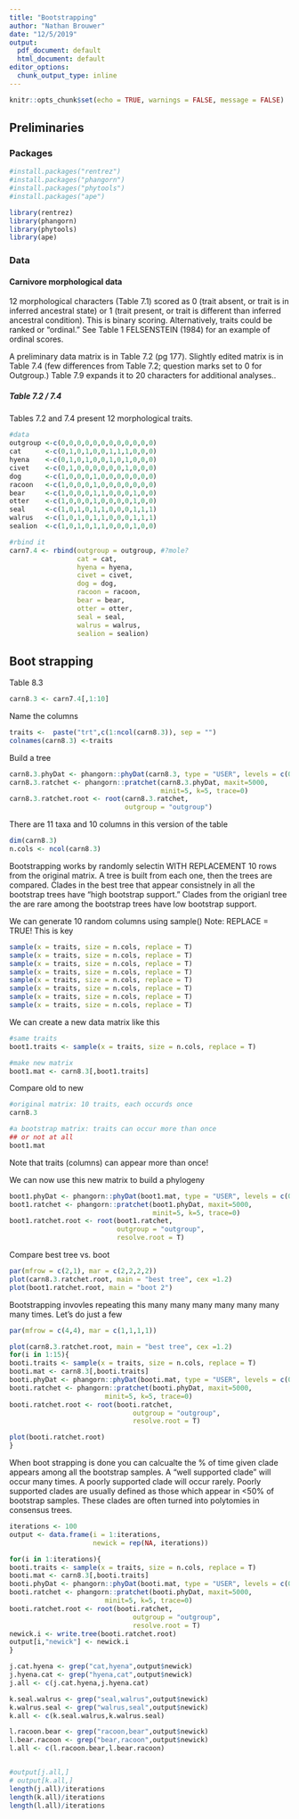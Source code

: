 ---
title: "Bootstrapping"
author: "Nathan Brouwer"
date: "12/5/2019"
output:
  pdf_document: default
  html_document: default
editor_options:
  chunk_output_type: inline
---

```{r setup, include=FALSE}
knitr::opts_chunk$set(echo = TRUE, warnings = FALSE, message = FALSE)
```

## Preliminaries

### Packages

```{r, warnings = F,message=F}
#install.packages("rentrez")
#install.packages("phangorn")
#install.packages("phytools")
#install.packages("ape")

library(rentrez)
library(phangorn)
library(phytools)
library(ape)
```



### Data

#### Carnivore morphological data

12 morphological characters (Table 7.1) scored as 0 (trait absent, or trait is in inferred ancestral state) or 1 (trait present, or trait is different than inferred ancestral condition).  This is binary scoring.  Alternatively, traits could be ranked or "ordinal."  See Table 1 FELSENSTEIN (1984) for an example of ordinal scores.

A preliminary data matrix is in Table 7.2 (pg 177).  Slightly edited matrix is in Table 7.4 (few differences from Table 7.2; question marks set to 0 for Outgroup.)  Table 7.9 expands it to 20 characters for additional analyses..

##### Table 7.2 / 7.4

Tables 7.2 and 7.4 present 12 morphological traits.


```{r}
#data
outgroup <-c(0,0,0,0,0,0,0,0,0,0,0,0)
cat      <-c(0,1,0,1,0,0,1,1,1,0,0,0)
hyena    <-c(0,1,0,1,0,0,1,0,1,0,0,0)
civet    <-c(0,1,0,0,0,0,0,0,1,0,0,0)
dog      <-c(1,0,0,0,1,0,0,0,0,0,0,0)
racoon   <-c(1,0,0,0,1,0,0,0,0,0,0,0)
bear     <-c(1,0,0,0,1,1,0,0,0,1,0,0)
otter    <-c(1,0,0,0,1,0,0,0,0,1,0,0)
seal     <-c(1,0,1,0,1,1,0,0,0,1,1,1) 
walrus   <-c(1,0,1,0,1,1,0,0,0,1,1,1)
sealion  <-c(1,0,1,0,1,1,0,0,0,1,0,0)

#rbind it
carn7.4 <- rbind(outgroup = outgroup, #?mole?
                 cat = cat,
                 hyena = hyena,
                 civet = civet,
                 dog = dog,
                 racoon = racoon,
                 bear = bear,
                 otter = otter,
                 seal = seal,
                 walrus = walrus,
                 sealion = sealion)

```




## Boot strapping

Table 8.3
```{r}
carn8.3 <- carn7.4[,1:10]


```

Name the columns
```{r}
traits <-  paste("trt",c(1:ncol(carn8.3)), sep = "")
colnames(carn8.3) <-traits
```

Build a tree
```{r, warnings = F}
carn8.3.phyDat <- phangorn::phyDat(carn8.3, type = "USER", levels = c(0,1))
carn8.3.ratchet <- phangorn::pratchet(carn8.3.phyDat, maxit=5000,
                                      minit=5, k=5, trace=0)
carn8.3.ratchet.root <- root(carn8.3.ratchet,
                             outgroup = "outgroup")
```


There are 11 taxa and 10 columns in this version of the table
```{r}
dim(carn8.3)
n.cols <- ncol(carn8.3)
```


Bootstrapping works by randomly selectin WITH REPLACEMENT 10 rows from the original matrix.  A tree is built from each one, then the trees are compared.  Clades in the best tree that appear consistnely in all the bootstrap trees have "high bootstrap support."  Clades from the origianl tree the are rare among the bootstrap trees have low bootstrap support.

We can generate 10 random columns using sample() 
Note: REPLACE = TRUE!  This is key
```{r}
sample(x = traits, size = n.cols, replace = T)
sample(x = traits, size = n.cols, replace = T)
sample(x = traits, size = n.cols, replace = T)
sample(x = traits, size = n.cols, replace = T)
sample(x = traits, size = n.cols, replace = T)
sample(x = traits, size = n.cols, replace = T)
sample(x = traits, size = n.cols, replace = T)
sample(x = traits, size = n.cols, replace = T)
```

We can create a new data matrix like this
```{r}
#same traits
boot1.traits <- sample(x = traits, size = n.cols, replace = T)

#make new matrix
boot1.mat <- carn8.3[,boot1.traits]
```


Compare old to new
```{r}
#original matrix: 10 traits, each occurds once
carn8.3

#a bootstrap matrix: traits can occur more than once
## or not at all
boot1.mat
```

Note that traits (columns) can appear more than once!
  
We can now use this new matrix to build a phylogeny
```{r, warning = F}
boot1.phyDat <- phangorn::phyDat(boot1.mat, type = "USER", levels = c(0,1))
boot1.ratchet <- phangorn::pratchet(boot1.phyDat, maxit=5000,
                                    minit=5, k=5, trace=0)
boot1.ratchet.root <- root(boot1.ratchet,
                           outgroup = "outgroup", 
                           resolve.root = T)
```

Compare best tree vs. boot
```{r}
par(mfrow = c(2,1), mar = c(2,2,2,2))
plot(carn8.3.ratchet.root, main = "best tree", cex =1.2)
plot(boot1.ratchet.root, main = "boot 2")
```

\newpage

Bootstrapping invovles repeating this many many many many many many many times.  Let's do just a few
```{r , fig.height=6,fig.width=10, warnings = F, message = F}
par(mfrow = c(4,4), mar = c(1,1,1,1))

plot(carn8.3.ratchet.root, main = "best tree", cex =1.2)
for(i in 1:15){
booti.traits <- sample(x = traits, size = n.cols, replace = T)
booti.mat <- carn8.3[,booti.traits]
booti.phyDat <- phangorn::phyDat(booti.mat, type = "USER", levels = c(0,1))
booti.ratchet <- phangorn::pratchet(booti.phyDat, maxit=5000,
                        minit=5, k=5, trace=0)
booti.ratchet.root <- root(booti.ratchet,
                               outgroup = "outgroup", 
                               resolve.root = T)

plot(booti.ratchet.root)
}
```


When boot strapping is done you can calcualte the % of time given clade appears among all the bootstrap samples.  A "well supported clade" will occur many times.  A poorly supported clade will occur rarely.  Poorly supported clades are usually defined as those which appear in <50% of bootstrap samples.  These clades are often turned into polytomies in consensus trees.

```{r, warnings = FALSE, error = FALSE}
iterations <- 100
output <- data.frame(i = 1:iterations,
                     newick = rep(NA, iterations))

for(i in 1:iterations){
booti.traits <- sample(x = traits, size = n.cols, replace = T)
booti.mat <- carn8.3[,booti.traits]
booti.phyDat <- phangorn::phyDat(booti.mat, type = "USER", levels = c(0,1))
booti.ratchet <- phangorn::pratchet(booti.phyDat, maxit=5000,
                        minit=5, k=5, trace=0)
booti.ratchet.root <- root(booti.ratchet,
                               outgroup = "outgroup", 
                               resolve.root = T)
newick.i <- write.tree(booti.ratchet.root)
output[i,"newick"] <- newick.i
}

j.cat.hyena <- grep("cat,hyena",output$newick)
j.hyena.cat <- grep("hyena,cat",output$newick)
j.all <- c(j.cat.hyena,j.hyena.cat)

k.seal.walrus <- grep("seal,walrus",output$newick)
k.walrus.seal <- grep("walrus,seal",output$newick)
k.all <- c(k.seal.walrus,k.walrus.seal)

l.racoon.bear <- grep("racoon,bear",output$newick)
l.bear.racoon <- grep("bear,racoon",output$newick)
l.all <- c(l.racoon.bear,l.bear.racoon)


#output[j.all,]
# output[k.all,]
length(j.all)/iterations
length(k.all)/iterations
length(l.all)/iterations
```


